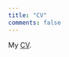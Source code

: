 ```yaml
---
title: "CV"
comments: false
---
```


My [CV](https://drive.google.com/file/d/1Md0F_yIpvaOmMfUM2_80HqrZRLhoOIGj/view?usp=sharing).
